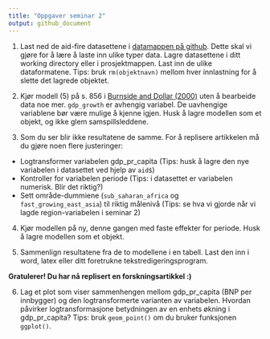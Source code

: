 ```yaml
---
title: "Oppgaver seminar 2"
output: github_document
---
```


1. Last ned de aid-fire datasettene i [datamappen på github](https://github.com/liserodland/stv4020aR/tree/master/H20-seminarer/Innf%C3%B8ringsseminarer/data). Dette skal vi gjøre for å lære å laste inn ulike typer data. Lagre datasettene i ditt working directory eller i prosjektmappen. Last inn de ulike dataformatene. Tips: bruk `rm(objektnavn)` mellom hver innlastning for å slette det lagrede objektet.  

2. Kjør modell (5) på s. 856 i [Burnside and Dollar (2000)](https://www.jstor.org/stable/117311) uten å bearbeide data noe mer. `gdp_growth` er avhengig variabel. De uavhengige variablene bør være mulige å kjenne igjen. Husk å lagre modellen som et objekt, og ikke glem samspillsleddene. 

3. Som du ser blir ikke resultatene de samme. For å replisere artikkelen må du gjøre noen flere justeringer: 
- Logtransformer variabelen gdp_pr_capita (Tips: husk å lagre den nye variabelen i datasettet ved hjelp av `aid$`)
- Kontroller for variabelen periode (Tips: i datasettet er variabelen numerisk. Blir det riktig?)
- Sett område-dummiene (`sub_saharan_africa` og `fast_growing_east_asia`) til riktig målenivå (Tips: se hva vi gjorde når vi lagde region-variabelen i seminar 2)

4. Kjør modellen på ny, denne gangen med faste effekter for periode. Husk å lagre modellen som et objekt. 

5. Sammenlign resultatene fra de to modellene i en tabell. Last den inn i word, latex eller ditt foretrukne tekstredigeringsprogram. 

**Gratulerer! Du har nå replisert en forskningsartikkel :) ** 

6. Lag et plot som viser sammenhengen mellom gdp_pr_capita (BNP per innbygger) og den logtransformerte varianten av variabelen. Hvordan påvirker logtransformasjone betydningen av en enhets økning i gdp_pr_capita? Tips: bruk `geom_point()` om du bruker funksjonen `ggplot()`.   


